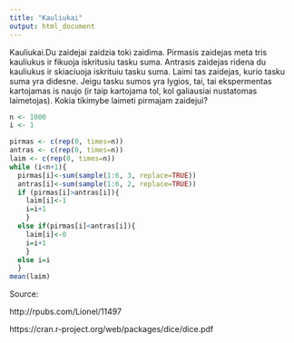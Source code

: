 ```yaml
---
title: "Kauliukai"
output: html_document
---
```


Kauliukai.Du zaidejai zaidzia toki zaidima. Pirmasis zaidejas meta tris kauliukus ir fikuoja iskritusiu tasku suma. Antrasis zaidejas ridena du kauliukus ir skiaciuoja iskrituiu tasku suma. Laimi tas zaidejas, kurio tasku suma yra didesne. Jeigu tasku sumos yra lygios, tai, tai ekspermentas kartojamas is naujo (ir taip kartojama tol, kol galiausiai nustatomas laimetojas). Kokia tikimybe laimeti pirmajam zaidejui?


```r
n <- 1000
i <- 1

pirmas <- c(rep(0, times=n))
antras <- c(rep(0, times=n))
laim <- c(rep(0, times=n))
while (i<n+1){
  pirmas[i]<-sum(sample(1:6, 3, replace=TRUE))
  antras[i]<-sum(sample(1:6, 2, replace=TRUE))
  if (pirmas[i]>antras[i]){
    laim[i]<-1
    i=i+1
    }
  else if(pirmas[i]<antras[i]){
    laim[i]<-0
    i=i+1
    }
  else i=i
  }
mean(laim)
```

Source:

http://rpubs.com/Lionel/11497

https://cran.r-project.org/web/packages/dice/dice.pdf


